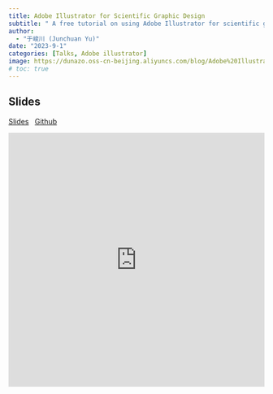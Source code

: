 ```yaml
---
title: Adobe Illustrator for Scientific Graphic Design
subtitle: " A free tutorial on using Adobe Illustrator for scientific graphic design (2023)"
author: 
  - "于峻川 (Junchuan Yu)"
date: "2023-9-1"
categories: [Talks, Adobe illustrator]
image: https://dunazo.oss-cn-beijing.aliyuncs.com/blog/Adobe%20Illustrator.jpg
# toc: true
---
```



## Slides

[Slides](https://quartopub.com/sites/yujc/slide-20230901)&nbsp;&nbsp;&nbsp;[Github](https://github.com/JunchuanYu/Adobe_Illustrator_for_Scientific_Graphic_Design)


<iframe src="https://quartopub.com/sites/yujc/slide-20230901" frameborder="0" width="100%" height="500&"></iframe>
